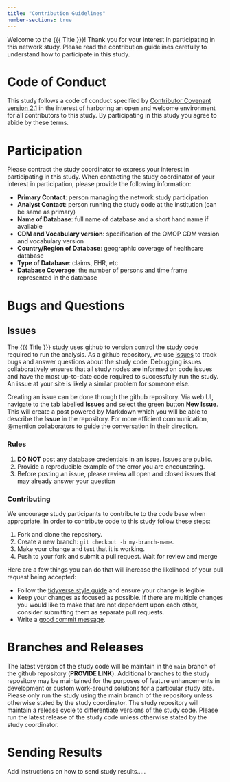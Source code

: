```yaml
---
title: "Contribution Guidelines"
number-sections: true
---
```


Welcome to the {{{ Title }}}! Thank you for your interest in participating in this network study. Please read the contribution guidelines carefully to understand how to participate in this study.


# Code of Conduct

This study follows a code of conduct specified by [Contributor Covenant version 2.1](https://www.contributor-covenant.org/version/2/1/code_of_conduct/) in the interest of harboring an open and welcome environment for all contributors to this study. By participating in this study you agree to abide by these terms. 

# Participation

Please contract the study coordinator to express your interest in participating in this study. When contacting the study coordinator of your interest in participation, please provide the following information: 

-   **Primary Contact**: person managing the network study participation
-   **Analyst Contact**: person running the study code at the institution (can be same as primary)
-   **Name of Database**: full name of database and a short hand name if available
-   **CDM and Vocabulary version**: specification of the OMOP CDM version and vocabulary version
-   **Country/Region of Database**: geographic coverage of healthcare database
-   **Type of Database**: claims, EHR, etc
-   **Database Coverage**: the number of persons and time frame represented in the database

# Bugs and Questions

## Issues

The {{{ Title }}} study uses github to version control the study code required to run the analysis. As a github repository, we use [issues](https://docs.github.com/en/issues/tracking-your-work-with-issues/about-issues) to track bugs and answer questions about the study code. Debugging issues collaboratively ensures that all study nodes are informed on code issues and have the most up-to-date code required to successfully run the study. An issue at your site is likely a similar problem for someone else.

Creating an issue can be done through the github repository. Via web UI, navigate to the tab labelled **Issues** and select the green button **New Issue**. This will create a post powered by Markdown which you will be able to describe the **Issue** in the repository. For more efficient communication, @mention collaborators to guide the conversation in their direction. 

### Rules

1)  **DO NOT** post any database credentials in an issue. Issues are public.
2)  Provide a reproducible example of the error you are encountering.
3)  Before posting an issue, please review all open and closed issues that may already answer your question

### Contributing

We encourage study participants to contribute to the code base when appropriate. In order to contribute code to this study follow these steps:

1) Fork and clone the repository.
2) Create a new branch: `git checkout -b my-branch-name`.
3) Make your change and test that it is working.
4) Push to your fork and submit a pull request. Wait for review and merge

Here are a few things you can do that will increase the likelihood of your pull request being accepted:

- Follow the [tidyverse style guide](https://style.tidyverse.org/index.html) and ensure your change is legible
- Keep your changes as focused as possible. If there are multiple changes you would like to make that are not dependent upon each other, consider submitting them as separate pull requests.
- Write a [good commit message](https://tbaggery.com/2008/04/19/a-note-about-git-commit-messages.html).


# Branches and Releases

The latest version of the study code will be maintain in the `main` branch of the github repository (**PROVIDE LINK**). Additional branches to the study repository may be maintained for the purposes of feature enhancements in development or custom work-around solutions for a particular study site. Please only run the study using the main branch of the repository unless otherwise stated by the study coordinator. The study repository will maintain a release cycle to differentiate versions of the study code. Please run the latest release of the study code unless otherwise stated by the study coordinator.


# Sending Results

Add instructions on how to send study results.....




